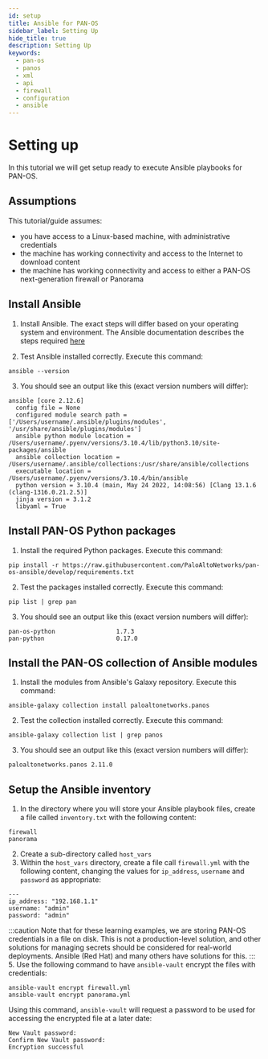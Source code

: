 ```yaml
---
id: setup
title: Ansible for PAN-OS
sidebar_label: Setting Up
hide_title: true
description: Setting Up
keywords:
  - pan-os
  - panos
  - xml
  - api
  - firewall
  - configuration
  - ansible
---
```



# Setting up

In this tutorial we will get setup ready to execute Ansible playbooks for PAN-OS.

## Assumptions

This tutorial/guide assumes:

- you have access to a Linux-based machine, with administrative credentials
- the machine has working connectivity and access to the Internet to download content
- the machine has working connectivity and access to either a PAN-OS next-generation firewall or Panorama

<LabGuidance />

## Install Ansible

1. Install Ansible. The exact steps will differ based on your operating system and environment. The Ansible documentation describes the steps required [here](https://docs.ansible.com/ansible/latest/installation_guide/intro_installation.html)

2. Test Ansible installed correctly. Execute this command:

```
ansible --version
```

3. You should see an output like this (exact version numbers will differ):

```
ansible [core 2.12.6]
  config file = None
  configured module search path = ['/Users/username/.ansible/plugins/modules', '/usr/share/ansible/plugins/modules']
  ansible python module location = /Users/username/.pyenv/versions/3.10.4/lib/python3.10/site-packages/ansible
  ansible collection location = /Users/username/.ansible/collections:/usr/share/ansible/collections
  executable location = /Users/username/.pyenv/versions/3.10.4/bin/ansible
  python version = 3.10.4 (main, May 24 2022, 14:08:56) [Clang 13.1.6 (clang-1316.0.21.2.5)]
  jinja version = 3.1.2
  libyaml = True
```

## Install PAN-OS Python packages

1. Install the required Python packages. Execute this command:

```
pip install -r https://raw.githubusercontent.com/PaloAltoNetworks/pan-os-ansible/develop/requirements.txt
```

2. Test the packages installed correctly. Execute this command:

```
pip list | grep pan
```

3. You should see an output like this (exact version numbers will differ):

```
pan-os-python                 1.7.3
pan-python                    0.17.0
```

## Install the PAN-OS collection of Ansible modules

1. Install the modules from Ansible's Galaxy repository. Execute this command:

```
ansible-galaxy collection install paloaltonetworks.panos
```

2. Test the collection installed correctly. Execute this command:

```
ansible-galaxy collection list | grep panos
```

3. You should see an output like this (exact version numbers will differ):

```
paloaltonetworks.panos 2.11.0
```

## Setup the Ansible inventory

1. In the directory where you will store your Ansible playbook files, create a file called `inventory.txt` with the following content:

```
firewall
panorama
```

2. Create a sub-directory called `host_vars`
3. Within the `host_vars` directory, create a file call `firewall.yml` with the following content, changing the values for `ip_address`, `username` and `password` as appropriate:

```
---
ip_address: "192.168.1.1"
username: "admin"
password: "admin"
```

:::caution
Note that for these learning examples, we are storing PAN-OS credentials in a file on disk. This is not a production-level solution, and other solutions for managing secrets should be considered for real-world deployments. Ansible (Red Hat) and many others have solutions for this.
::: 5. Use the following command to have `ansible-vault` encrypt the files with credentials:

```
ansible-vault encrypt firewall.yml
ansible-vault encrypt panorama.yml
```

Using this command, `ansible-vault` will request a password to be used for accessing the encrypted file at a later date:

```
New Vault password:
Confirm New Vault password:
Encryption successful
```

<ConnCheck />
